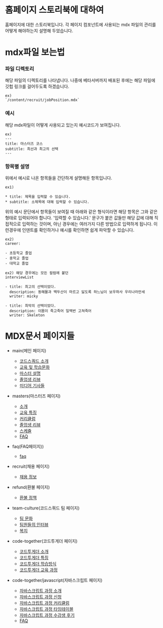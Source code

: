 
<Meta title="Home/Introduction" />

# 홈페이지 스토리북에 대하여

홈페이지에 대한 스토리북입니다. 각 페이지 컴포넌트에 사용되는 mdx 파일의 관리를 어떻게 해야하는지 설명해 두었습니다.

# mdx파일 보는법

### 파일 디렉토리

해당 파일의 디렉토리를 나타냅니다. 나중에 베타서버까지 배포된 후에는 해당 파일에 깃헙 링크를 걸어두도록 하겠습니다.

```
ex)
`/content/recruit/jobPosition.mdx`
```

### 예시

해당 mdx파일이 어떻게 사용되고 있는지 예시코드가 보여집니다.

```
ex)
---
title: 마스터즈 코스
subtitle: 최선과 최고의 선택
---
```

### 항목별 설명

위에서 예시로 나온 항목들을 간단하게 설명해둔 항목입니다.

```
ex1)

* title: 제목을 입력할 수 있습니다.
* subtitle: 소제목에 대해 입력할 수 있습니다.
```

위의 예시 문단에서 항목들이 보여질 때 아래와 같은 형식이라면 해당 항목은 그와 같은 형태로 입력되어야 합니다. '입력할 수 있습니다.' 문구가 붙은 값들만 해당 값에 대해 직접적으로 입력하는 것이며,
아닌 경우에는 여러가지 다른 방법으로 입력하게 됩니다. 이런경우에 인덴트를 확인하거나 예시를 확인하면 쉽게 파악할 수 있습니다.

```
ex2)
career:

- 초등학교 졸업
- 중학교 졸업
- 대학교 졸업

ex2) 해당 경우에는 모든 컬럼에 붙던
interviewList

- title: 최고의 선택이었다.
  description: 동해물과 백두산이 마르고 닳도록 하느님이 보우하사 우리나라만세
  writer: micky

- title: 최악의 선택이었다.
  description: 이몸이 죽고죽어 일백번 고쳐죽어
  writer: Skeleton

```

# MDX문서 페이지들

- main(메인 페이지)

  - [코드스쿼드 소개](?path=/docs/pagecomponent-main-feature--default)
  - [교육 및 학습문화](?path=/docs/pagecomponent-main-culture--default)
  - [마스터 설명](?path=/docs/pagecomponent-main-master--default)
  - [졸업생 리뷰](?path=/docs/pagecomponent-main-graduatereview--default)
  - [미디어 기사들](?path=/docs/pagecomponent-main-article--default)

- masters(마스터즈 페이지)

  - [소개](?path=/docs/pagecomponent-masters-masthead--default)
  - [교육 특징](?path=/docs/pagecomponent-masters-educationfeatures--default)
  - [커리큘럼](?path=/docs/pagecomponent-masters-detailcurriculum--default)
  - [졸업생 리뷰](?path=/docs/pagecomponent-masters-interviewsliderwrapper--default)
  - [스케쥴](?path=/docs/pagecomponent-masters-courseschedule--default)
  - [FAQ](?path=/docs/pagecomponent-masters-faq--default)

- faq(FAQ페이지))

  - [faq](?path=/docs/pagecomponent-faq-faq--default)

- recruit(채용 페이지)

  - [채용 정보](?path=/docs/pagecomponent-recruit-jobposition--default)

- refund(환불 페이지)

  - [환불 정책](?path=/docs/pagecomponent-refund-refundpolicy--default)

- team-culture(코드스쿼드 팀 페이지)

  - [팀 문화](?path=/docs/pagecomponent-team-culture-teamculture--default)
  - [팀원들의 인터뷰](?path=/docs/pagecomponent-team-culture-teaminterview--default)
  - [복지](?path=/docs/pagecomponent-team-culture-welfare--default)

- code-together(코드투게더 페이지)

  - [코드투게더 소개](?path=/docs/pagecomponent-code-together-masthead--default)
  - [코드투게더 특징](?path=/story/pagecomponent-code-together-feature--default)
  - [코드투게더 학습방식](?path=/story/pagecomponent-code-together-studyfeature--default)
  - [코드투게더 교육 과정](?path=/story/pagecomponent-code-together-course--default)

- code-together/javascript(자바스크립트 페이지)

  - [자바스크립트 과정 소개](?path=/story/pagecomponent-code-together-javascript-masthead--default)
  - [자바스크립트 과정 신청](?path=/story/pagecomponent-code-together-javascript-registration--default)
  - [자바스크립트 과정 커리큘럼](?path=/story/pagecomponent-code-together-javascript-detailcurriculum--default)
  - [자바스크립트 과정 타임테이블](?path=/story/pagecomponent-code-together-javascript-timetable--default)
  - [자바스크립트 과정 수강생 후기](?path=/story/pagecomponent-code-together-javascript-graduatereview--default)
  - [FAQ](?path=/docs/pagecomponent-masters-faq--default)
